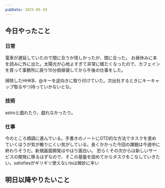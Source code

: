 ```yaml
---
pubDate: 2025-05-19
---
```



## 今日やったこと

### 日常

電車が遅延していたので間に合うか怪しかったが、間に合った。
お昼休みに本を読みに外に出た。太陽光が心地よすぎて非常に眠たくなったので、カフェインを買って事務所に戻り10分弱昼寝してから午後の仕事をした。


掃除したHHKB、@キーを逆向きに取り付けていた。次出社するときにキーキャップ取るやつ持っていかないとな。


### 技術

astroと戯れたり、戯れなかったり。

### 仕事

今のところ順調に進んでいる。手書きのノートにGTD的な方法でタスクを進めていくほうが気が散りにくい気がしている。長くかかった今回の課題は今週中に終わりそうだ。新規画面開発はやはり面白い。
恐らくその次からは新しいサービスの開発に移るはずなので、そこの基盤を固めてからタスクをこなしていきたい。satisfiesがギリギリ使えないtsは微妙に辛い


## 明日以降やりたいこと
